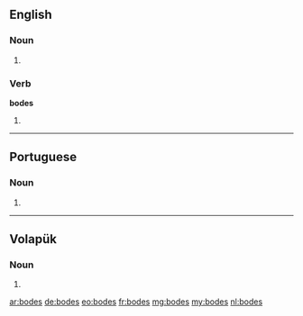 ==English==

===Noun===
{{head|en}}

# {{plural of|bode}}

===Verb===
'''bodes'''

# {{en-third-person singular of|bode}}

----

==Portuguese==

===Noun===
{{head|pt}} {{m}}

# {{plural of|bode|lang=pt}}

----

==Volapük==

===Noun===
{{head|vo|noun form}}

# {{dative of|p=1|bod|lang=vo}}

[[ar:bodes]]
[[de:bodes]]
[[eo:bodes]]
[[fr:bodes]]
[[mg:bodes]]
[[my:bodes]]
[[nl:bodes]]